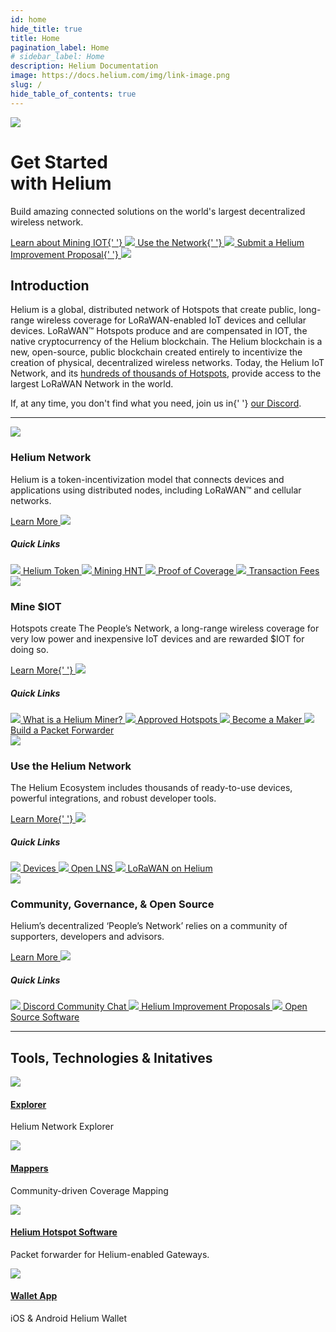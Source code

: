 ```yaml
---
id: home
hide_title: true
title: Home
pagination_label: Home
# sidebar_label: Home
description: Helium Documentation
image: https://docs.helium.com/img/link-image.png
slug: /
hide_table_of_contents: true
---
```



<div class="container" style={{ padding: 0 }}>
  <div class="row">
    <div class="col col--12" style={{ paddingTop: 60 }}>
      <img className="homeicon" src={useBaseUrl('img/home/docsheader.png')} />
      <div class="row">
        <div class="col col--6">
          <h1 style={{ padding: '0 1rem 0 0' }}>
            Get Started <br />
            with Helium
          </h1>
          <p className="podtext" style={{ padding: '0 1rem 0 0' }}>
            Build amazing connected solutions on the world's largest decentralized wireless network.
          </p>
        </div>
        <div class="col col--6">
          <a className="quicklink quicklinkorange" href="/mine-iot">
            Learn about Mining IOT{' '}
            <img className="quicklinkarrow" src={useBaseUrl('img/quicklinkarrow.svg')} />
          </a>
          <a className="quicklink quicklinkgreen" href="/use-the-network">
            Use the Network{' '}
            <img className="quicklinkarrow" src={useBaseUrl('img/quicklinkarrow.svg')} />
          </a>
          <a className="quicklink quicklinkred" href="/governance">
            Submit a Helium Improvement Proposal{' '}
            <img className="quicklinkarrow" src={useBaseUrl('img/quicklinkarrow.svg')} />
          </a>
        </div>
      </div>
    </div>
  </div>
</div>

<div class="container" style={{ padding: 0, paddingTop: 60 }}>
  <div class="row">
    <div class="col col--12">
      <h2>Introduction</h2>
    </div>
    <div class="col col--12">
      <p>
        Helium is a global, distributed network of Hotspots that create public, long-range wireless
        coverage for LoRaWAN-enabled IoT devices and cellular devices. LoRaWAN&trade; Hotspots
        produce and are compensated in IOT, the native cryptocurrency of the Helium blockchain. The
        Helium blockchain is a new, open-source, public blockchain created entirely to incentivize
        the creation of physical, decentralized wireless networks. Today, the Helium IoT Network,
        and its <a href="https://explorer.helium.com/">hundreds of thousands of Hotspots</a>,
        provide access to the largest LoRaWAN Network in the world.
      </p>
      <p>
        If, at any time, you don't find what you need, join us in{' '}
        <a href="https://discord.gg/helium">our Discord</a>.
      </p>
    </div>
  </div>
</div>

<div class="container" style={{ padding: 0 }}>
  <hr />
</div>

<div class="container" style={{ padding: 0, paddingTop: 100 }}>
  <div class="row">
    <div class="col col--6" style={{ marginBottom: 100 }}>
      <img className="homeicon" src={useBaseUrl('img/home/blockchainicon.png')} />
      <h3>Helium Network</h3>
      <p className="podtext">
        Helium is a token-incentivization model that connects devices and applications using
        distributed nodes, including LoRaWAN&trade; and cellular networks.
      </p>
      <a href="/blockchain">
        Learn More <img className="quicklinkarrow" src={useBaseUrl('img/icons/linkarrow.svg')} />
      </a>
      <h5>Quick Links</h5>
      <a className="block" href="/hnt-token">
        <img className="docicon" src={useBaseUrl('img/icons/docicon.svg')} /> Helium Token
      </a>
      <a className="block" href="/blockchain/mining">
        <img className="docicon" src={useBaseUrl('img/icons/docicon.svg')} /> Mining HNT
      </a>
      <a className="block" href="/blockchain/proof-of-coverage">
        <img className="docicon" src={useBaseUrl('img/icons/docicon.svg')} /> Proof of Coverage
      </a>
      <a className="block" href="/blockchain/transaction-fees">
        <img className="docicon" src={useBaseUrl('img/icons/docicon.svg')} /> Transaction Fees
      </a>
    </div>
    <div class="col col--6 blockblue" style={{ marginBottom: 100 }}>
      <img className="homeicon" src={useBaseUrl('img/home/mineicon.png')} />
      <h3>Mine $IOT</h3>
      <p className="podtext">
        Hotspots create The People’s Network, a long-range wireless coverage for very low power and
        inexpensive IoT devices and are rewarded $IOT for doing so.
      </p>
      <a href="/mine-iot">
        Learn More{' '}
        <img className="quicklinkarrow" src={useBaseUrl('img/icons/linkarrowblue.svg')} />
      </a>
      <h5>Quick Links</h5>
      <a className="block" href="/mine-iot">
        <img className="docicon" src={useBaseUrl('img/icons/dociconblue.svg')} /> What is a Helium
        Miner?
      </a>
      <a className="block" href="https://helium.com/mine">
        <img className="docicon" src={useBaseUrl('img/icons/dociconblue.svg')} /> Approved Hotspots
      </a>
      <a className="block" href="/hotspot-makers/iot/full-hotspots#becoming-a-maker">
        <img className="docicon" src={useBaseUrl('img/icons/dociconblue.svg')} /> Become a Maker
      </a>
      <a className="block" href="/use-the-network/setup-a-packet-forwarder">
        <img className="docicon" src={useBaseUrl('img/icons/dociconblue.svg')} /> Build a Packet
        Forwarder
      </a>
    </div>
    <div class="col col--6 blockgreen" style={{ marginBottom: 100 }}>
      <img className="homeicon" src={useBaseUrl('img/home/useicon.png')} />
      <h3>Use the Helium Network</h3>
      <p className="podtext">
        The Helium Ecosystem includes thousands of ready-to-use devices, powerful integrations, and
        robust developer tools.
      </p>
      <a href="/use-the-network">
        Learn More{' '}
        <img className="quicklinkarrow" src={useBaseUrl('img/icons/linkarrowgreen.svg')} />
      </a>
      <h5>Quick Links</h5>
      <a className="block" href="/use-the-network/devices">
        <img className="docicon" src={useBaseUrl('img/icons/docicongreen.svg')} /> Devices
      </a>
      <a className="block" href="/iot/open-lns">
        <img className="docicon" src={useBaseUrl('img/icons/docicongreen.svg')} /> Open LNS
      </a>
      <a className="block" href="/lorawan-on-helium">
        <img className="docicon" src={useBaseUrl('img/icons/docicongreen.svg')} /> LoRaWAN on Helium
      </a>
    </div>
    <div class="col col--6 blockred" style={{ marginBottom: 100 }}>
      <img className="homeicon" src={useBaseUrl('img/home/communityicon.png')} />
      <h3>Community, Governance, & Open Source</h3>
      <p className="podtext">
        Helium’s decentralized ‘People’s Network’ relies on a community of supporters, developers
        and advisors.
      </p>
      <a href="/governance">
        Learn More <img className="quicklinkarrow" src={useBaseUrl('img/icons/linkarrowred.svg')} />
      </a>
      <h5>Quick Links</h5>
      <a className="block" href="/governance#discord">
        <img className="docicon" src={useBaseUrl('img/icons/dociconred.svg')} /> Discord Community
        Chat
      </a>
      <a className="block" href="/governance#helium-improvement-proposals">
        <img className="docicon" src={useBaseUrl('img/icons/dociconred.svg')} /> Helium Improvement
        Proposals
      </a>
      <a className="block" href="/faq/open-source">
        <img className="docicon" src={useBaseUrl('img/icons/dociconred.svg')} /> Open Source
        Software
      </a>
    </div>
  </div>
</div>

<div class="container" style={{ padding: 0 }}>
  <hr />
</div>

<div class="container" style={{ padding: 0, paddingTop: 100, paddingBottom: 100 }}>
  <div class="row">
    <div class="col col--12" style={{ marginBottom: 50 }}>
      <h2>Tools, Technologies & Initatives</h2>
    </div>
    <div class="col col--6">
      <div className="tech--item">
        <img className="techicon" src={useBaseUrl('img/home/explorer.svg')} />
        <div className="tech--item_text">
          <a href="https://explorer.helium.com">
            <h4>Explorer</h4>
          </a>
          <p>Helium Network Explorer</p>
        </div>
      </div>
      <div className="tech--item">
        <img className="techicon" src={useBaseUrl('img/home/mappers.svg')} />
        <div className="tech--item_text">
          <a href="https://mappers.helium.com">
            <h4>Mappers</h4>
          </a>
          <p>Community-driven Coverage Mapping</p>
        </div>
      </div>
    </div>
    <div class="col col--6">
      <div className="tech--item">
        <img className="techicon" src={useBaseUrl('img/home/longfi.svg')} />
        <div className="tech--item_text">
          <a href="https://github.com/helium/gateway-rs">
            <h4>Helium Hotspot Software</h4>
          </a>
          <p>Packet forwarder for Helium-enabled Gateways.</p>
        </div>
      </div>
      <div className="tech--item">
        <img className="techicon" src={useBaseUrl('img/home/walletapp.svg')} />
        <div className="tech--item_text">
          <a href="/wallets">
            <h4>Wallet App</h4>
          </a>
          <p>iOS & Android Helium Wallet</p>
        </div>
      </div>
    </div>
  </div>
</div>
